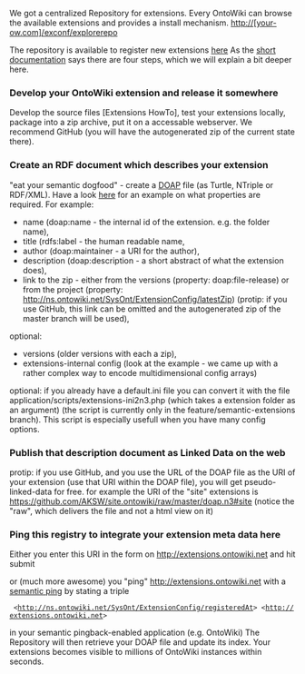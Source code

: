 We got a centralized Repository for extensions. Every OntoWiki can browse the available extensions and provides a install mechanism. http://[your-ow.com]/exconf/explorerepo

The repository is available to register new extensions [http://extensions.ontowiki.net here]
As the [http://extensions.ontowiki.net/Help.html short documentation] says there are four steps, which we will explain a bit deeper here.

=== Develop your OntoWiki extension and release it somewhere ===
Develop the source files [Extensions HowTo], test your extensions locally, package into a zip archive, put it on a accessable webserver. We recommend GitHub (you will have the autogenerated zip of the current state there).
=== Create an RDF document which describes your extension ===
"eat your semantic dogfood" - create a [https://github.com/edumbill/doap/wiki DOAP] file (as Turtle, NTriple or RDF/XML). Have a look [https://github.com/AKSW/site.ontowiki/blob/master/doap.n3 here] for an example on what properties are required. For example: 
* name (doap:name - the internal id of the extension. e.g. the folder name), 
* title (rdfs:label - the human readable name, 
* author (doap:maintainer - a URI for the author), 
* description (doap:description - a short abstract of what the extension does), 
* link to the zip - either from the versions (property: doap:file-release) or from the project (property:  http://ns.ontowiki.net/SysOnt/ExtensionConfig/latestZip) (protip: if you use GitHub, this link can be omitted and the autogenerated zip of the master branch will be used), 
optional: 
* versions (older versions with each a zip), 
* extensions-internal config (look at the example - we came up with a rather complex way to encode multidimensional config arrays)
optional: if you already have a default.ini file you can convert it with the file application/scripts/extensions-ini2n3.php (which takes a extension folder as an argument) (the script is currently only in the feature/semantic-extensions branch). This script is especially usefull when you have many config options.

=== Publish that description document as Linked Data on the web ===
protip: if you use GitHub, and you use the URL of the DOAP file as the URI of your extension (use that URI within the DOAP file), you will get pseudo-linked-data for free. for example the URI of the "site" extensions is https://github.com/AKSW/site.ontowiki/raw/master/doap.n3#site (notice the "raw", which delivers the file and not a html view on it)

=== Ping this registry to integrate your extension meta data here ===
Either you enter this URI in the form on http://extensions.ontowiki.net and hit submit 

or (much more awesome) you "ping" http://extensions.ontowiki.net with a [http://aksw.org/Projects/SemanticPingBack semantic ping] by stating a triple 
 <yourExtensionURI> <http://ns.ontowiki.net/SysOnt/ExtensionConfig/registeredAt> <http://extensions.ontowiki.net>
in your semantic pingback-enabled application (e.g. OntoWiki)
The Repository will then retrieve your DOAP file and update its index. Your extensions becomes visible to millions of OntoWiki instances within seconds.